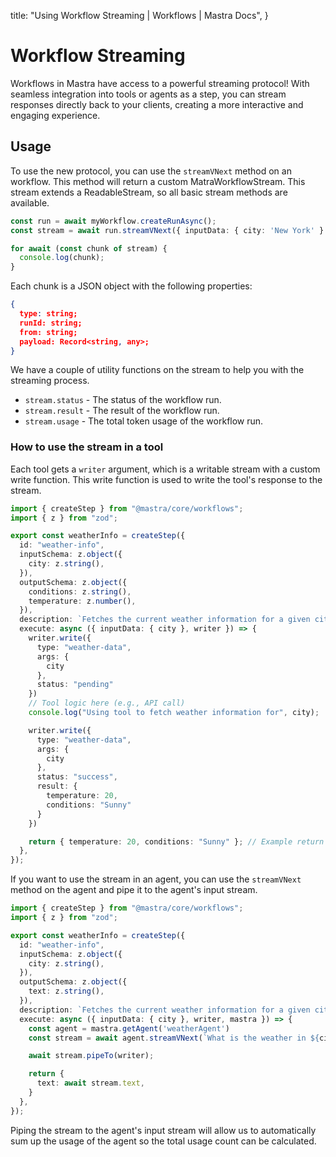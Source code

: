   title: "Using Workflow Streaming | Workflows | Mastra Docs",
}

# Workflow Streaming

Workflows in Mastra have access to a powerful streaming protocol! With seamless integration into tools or agents as a step, you can stream responses directly back to your clients, creating a more interactive and engaging experience.

## Usage

To use the new protocol, you can use the `streamVNext` method on an workflow. This method will return a custom MatraWorkflowStream. This stream extends a ReadableStream, so all basic stream methods are available.

```typescript
const run = await myWorkflow.createRunAsync();
const stream = await run.streamVNext({ inputData: { city: 'New York' } });

for await (const chunk of stream) {
  console.log(chunk);
}
```

Each chunk is a JSON object with the following properties:

```json
{
  type: string;
  runId: string;
  from: string;
  payload: Record<string, any>;
}
```

We have a couple of utility functions on the stream to help you with the streaming process.

- `stream.status` - The status of the workflow run.
- `stream.result` - The result of the workflow run.
- `stream.usage` - The total token usage of the workflow run.

### How to use the stream in a tool

Each tool gets a `writer` argument, which is a writable stream with a custom write function. This write function is used to write the tool's response to the stream.

```typescript filename="src/mastra/workflows/weather.ts" showLineNumbers copy
import { createStep } from "@mastra/core/workflows";
import { z } from "zod";

export const weatherInfo = createStep({
  id: "weather-info",
  inputSchema: z.object({
    city: z.string(),
  }),
  outputSchema: z.object({
    conditions: z.string(),
    temperature: z.number(),
  }),
  description: `Fetches the current weather information for a given city`,
  execute: async ({ inputData: { city }, writer }) => {
    writer.write({
      type: "weather-data",
      args: {
        city
      },
      status: "pending"
    })
    // Tool logic here (e.g., API call)
    console.log("Using tool to fetch weather information for", city);

    writer.write({
      type: "weather-data",
      args: {
        city
      },
      status: "success",
      result: {
        temperature: 20,
        conditions: "Sunny"
      }
    })

    return { temperature: 20, conditions: "Sunny" }; // Example return
  },
});
```

If you want to use the stream in an agent, you can use the `streamVNext` method on the agent and pipe it to the agent's input stream.

```typescript filename="src/mastra/workflows/weather.ts" showLineNumbers copy
import { createStep } from "@mastra/core/workflows";
import { z } from "zod";

export const weatherInfo = createStep({
  id: "weather-info",
  inputSchema: z.object({
    city: z.string(),
  }),
  outputSchema: z.object({
    text: z.string(),
  }),
  description: `Fetches the current weather information for a given city`,
  execute: async ({ inputData: { city }, writer, mastra }) => {
    const agent = mastra.getAgent('weatherAgent')
    const stream = await agent.streamVNext(`What is the weather in ${city}?`);

    await stream.pipeTo(writer);

    return {
      text: await stream.text,
    }
  },
});
```

Piping the stream to the agent's input stream will allow us to automatically sum up the usage of the agent so the total usage count can be calculated.